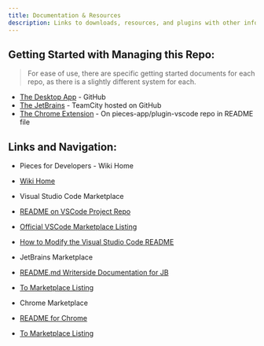 ```yaml
---
title: Documentation & Resources
description: Links to downloads, resources, and plugins with other information on Pieces for Developers
---
```


## Getting Started with Managing this Repo:

> For ease of use, there are specific getting started documents for each repo, as there is a slightly different system for each.

* [The Desktop App](#) - GitHub
* [The JetBrains](#) - TeamCity hosted on GitHub
* [The Chrome Extension](#) - On pieces-app/plugin-vscode repo in README file


## Links and Navigation:
* Pieces for Developers - Wiki Home
* [Wiki Home](https://github.com/pieces-app/docs/wiki)

* Visual Studio Code Marketplace
* [README on VSCode Project Repo](https://github.com/pieces-app/plugin_vscode/blob/main/readme.md)
* [Official VSCode Marketplace Listing](https://marketplace.visualstudio.com/items?itemName=MeshIntelligentTechnologiesInc.pieces-vscode)
* [How to Modify the Visual Studio Code README](#)

* JetBrains Marketplace
* [README.md Writerside Documentation for JB](https://github.com/pieces-app/pieces-writerside-documentation)
* [To Marketplace Listing](https://plugins.jetbrains.com/plugin/17328-pieces--save-search-share--reuse-code-snippets)

* Chrome Marketplace
* [README for Chrome](#)
* [To Marketplace Listing](https://chrome.google.com/webstore/detail/pieces-save-code-snippets/igbgibhbfonhmjlechmeefimncpekepm)
